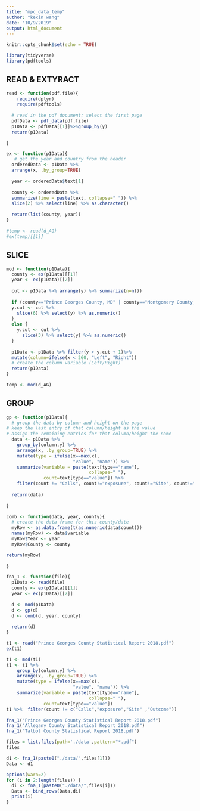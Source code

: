 ```yaml
---
title: "mpc_data_temp"
author: "kexin wang"
date: "10/9/2019"
output: html_document
---
```



```r
knitr::opts_chunk$set(echo = TRUE)
```

```r
library(tidyverse)
library(pdftools)
```

## READ & EXTYRACT 

```r
read <- function(pdf.file){
    require(dplyr)
    require(pdftools)
 
  # read in the pdf document; select the first page 
  pdfData <- pdf_data(pdf.file)
  p1Data <- pdfData[[1]]%>%group_by(y) 
  return(p1Data)

}

ex <- function(p1Data){
   # get the year and country from the header
  orderedData <- p1Data %>% 
  arrange(x, .by_group=TRUE)
  
  year <- orderedData$text[1]
  
  county <- orderedData %>% 
  summarize(line = paste(text, collapse=" ")) %>%
  slice(2) %>% select(line) %>% as.character()
  
  return(list(county, year))
}

#temp <- read(d_AG)
#ex(temp)[[1]]
```
## SLICE
```r
mod <- function(p1Data){
  county <- ex(p1Data)[[1]]
  year <- ex(p1Data)[[2]]
  
  cut <- p1Data %>% arrange(y) %>% summarize(n=n()) 
  
  if (county=="Prince Georges County, MD" | county=="Montgomery County, MD") {
  y.cut <- cut %>%
    slice(6) %>% select(y) %>% as.numeric()
  } 
  else {
    y.cut <- cut %>%
      slice(3) %>% select(y) %>% as.numeric()
  }
  
  p1Data <- p1Data %>% filter(y > y.cut + 1)%>%
  mutate(column=ifelse(x < 260, "Left", "Right"))
  # create the column variable (Left/Right)
  return(p1Data)
}
```
```r
temp <- mod(d_AG)
```

## GROUP

```r
gp <- function(p1Data){
  # group the data by column and height on the page
# keep the last entry of that column/height as the value
# assign the remaining entries for that column/height the name
  data <- p1Data %>% 
    group_by(column,y) %>% 
    arrange(x, .by_group=TRUE) %>%
    mutate(type = ifelse(x==max(x), 
                         "value", "name")) %>%
    summarize(variable = paste(text[type=="name"], 
                               collapse=" "), 
              count=text[type=="value"]) %>% 
    filter(count != "Calls", count!="exposure", count!="Site", count!="Outcome")
  
  return(data)
  
}

comb <- function(data, year, county){
  # create the data frame for this county/date
  myRow <- as.data.frame(t(as.numeric(data$count)))
  names(myRow) <- data$variable
  myRow$Year <- year
  myRow$County <- county

return(myRow)
  
}
```

```r
fna_1 <- function(file){
  p1Data <- read(file)
  county <- ex(p1Data)[[1]]
  year <- ex(p1Data)[[2]]
  
  d <- mod(p1Data)
  d <- gp(d)
  d <- comb(d, year, county)
  
  return(d)
}
```

```r
t1 <- read("Prince Georges County Statistical Report 2018.pdf") 
ex(t1)

t1 <- mod(t1)
t1 <- t1 %>% 
    group_by(column,y) %>% 
    arrange(x, .by_group=TRUE) %>%
    mutate(type = ifelse(x==max(x), 
                         "value", "name")) %>%
    summarize(variable = paste(text[type=="name"], 
                               collapse=" "), 
              count=text[type=="value"])
t1 %>%  filter(count != c("Calls","exposure","Site" ,"Outcome"))
```


```r
fna_1("Prince Georges County Statistical Report 2018.pdf")
fna_1("Allegany County Statistical Report 2018.pdf")
fna_1("Talbot County Statistical Report 2018.pdf")
```


```r
files = list.files(path='./data',pattern="*.pdf")
files
```

```r

d1 <- fna_1(paste0("./data/",files[1]))
Data <- d1

options(warn=2)
for (i in 2:length(files)) {
  di <- fna_1(paste0("./data/",files[i]))
  Data <- bind_rows(Data,di)
  print(i)
}


```